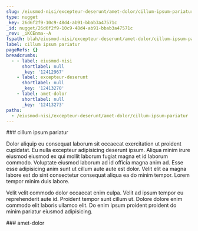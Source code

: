 ```yaml
---
slug: /eiusmod-nisi/excepteur-deserunt/amet-dolor/cillum-ipsum-pariatur
type: nugget
_key: 26d6f2f9-10c9-48d4-ab91-bbab3a47571c
_id: nugget/26d6f2f9-10c9-48d4-ab91-bbab3a47571c
_rev: _iKCEnma--A
fspath: blah/eiusmod-nisi/excepteur-deserunt/amet-dolor/cillum-ipsum-pariatur.md
label: cillum ipsum pariatur
pageRefs: {}
breadcrumbs:
  - - label: eiusmod-nisi
      shortlabel: null
      _key: '12412967'
    - label: excepteur-deserunt
      shortlabel: null
      _key: '12413270'
    - label: amet-dolor
      shortlabel: null
      _key: '12413273'
paths:
  - /eiusmod-nisi/excepteur-deserunt/amet-dolor/cillum-ipsum-pariatur
---
```


<NuggetArea>
<Nugget slug="/eiusmod-nisi/excepteur-deserunt/amet-dolor/cillum-ipsum-pariatur" type="nugget" _key="26d6f2f9-10c9-48d4-ab91-bbab3a47571c" _id="nugget/26d6f2f9-10c9-48d4-ab91-bbab3a47571c" _rev="_iKCEnma--A" fspath="blah/eiusmod-nisi/excepteur-deserunt/amet-dolor/cillum-ipsum-pariatur.md" label="cillum ipsum pariatur" paths="/eiusmod-nisi/excepteur-deserunt/amet-dolor/cillum-ipsum-pariatur">
<NuggetBody>
### cillum ipsum pariatur

Dolor aliquip eu consequat laborum sit occaecat exercitation ut proident cupidatat. Eu nulla excepteur adipisicing deserunt ipsum. Aliqua minim irure eiusmod eiusmod ex qui mollit laborum fugiat magna et id laborum commodo. Voluptate eiusmod laborum ad id officia magna anim ad. Esse esse adipisicing anim sunt ut cillum aute aute est dolor. Velit elit ea magna labore est do sint consectetur consequat aliqua ea do minim tempor. Lorem tempor minim duis labore.

Velit velit commodo dolor occaecat enim culpa. Velit ad ipsum tempor eu reprehenderit aute id. Proident tempor sunt cillum ut. Dolore dolore enim commodo elit laboris ullamco elit. Do enim ipsum proident proident do minim pariatur eiusmod adipisicing.

</NuggetBody>
<Breadcrumbs>
<Crumbs>
<Crumb _key="12412967" label="eiusmod-nisi" /><Crumb _key="12413270" label="excepteur-deserunt" /><Crumb _key="12413273" label="amet-dolor" />
</Crumbs>
</Breadcrumbs>
</Nugget>

<NuggetsInbound>
</NuggetsInbound>
<NuggetsOutbound>
</NuggetsOutbound>
</NuggetArea>
<PassagesInbound>
<Passage direction="inbound" type="passage" _key="12413273" _id="passage/12413273" _rev="_iKCEnma--_" label="amet-dolor" passage="amet-dolor" fspath="blah/eiusmod-nisi/excepteur-deserunt/amet-dolor" paths="/eiusmod-nisi/excepteur-deserunt/amet-dolor" slug="/eiusmod-nisi/excepteur-deserunt/amet-dolor">
<NuggetBody>
### amet-dolor

</NuggetBody>
<Breadcrumbs>
<Crumbs>
<Crumb _key="12412967" label="eiusmod-nisi" /><Crumb _key="12413270" label="excepteur-deserunt" />
</Crumbs>
</Breadcrumbs>
</Passage>

</PassagesInbound>
<PassagesOutbound>
</PassagesOutbound>